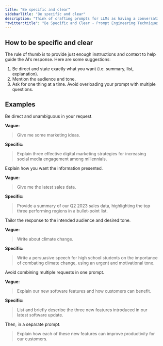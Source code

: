 ```yaml
---
title: "Be specific and clear"
sidebarTitle: "Be specific and clear"
description: "Think of crafting prompts for LLMs as having a conversation. The clearer you are, the better the response you'll receive."
"twitter:title": "Be Specific and Clear - Prompt Engineering Techniques"
---
```



## How to be specific and clear

The rule of thumb is to provide just enough instructions and context to help guide the AI’s response. Here are some suggestions:

1. Be direct and state exactly what you want (i.e. summary, list, explanation).
2. Mention the audience and tone.
3. Ask for one thing at a time. Avoid overloading your prompt with multiple questions.


## Examples

<AccordionGroup>
  <Accordion title="Example 1: Generating marketing ideas.">
  Be direct and unambiguous in your request.

  **Vague:**

  > Give me some marketing ideas.

  **Specific:**

  > Explain three effective digital marketing strategies for increasing social media engagement among millennials.

  </Accordion>

  <Accordion title="Example 2: Retrieving sales data.">
  Explain how you want the information presented.

  **Vague:**

  > Give me the latest sales data.

  **Specific:**

  > Provide a summary of our Q2 2023 sales data, highlighting the top three performing regions in a bullet-point list.

  </Accordion>

  <Accordion title="Example 3: Writing about climate change.">
  Tailor the response to the intended audience and desired tone.

  **Vague:**

  > Write about climate change.

  **Specific:**

  > Write a persuasive speech for high school students on the importance of combating climate change, using an urgent and motivational tone.

  </Accordion>

  <Accordion title="Example 4: Explain the software features and what's in it for the customers.">
  Avoid combining multiple requests in one prompt.

  **Vague:**

  > Explain our new software features and how customers can benefit.

  **Specific:**

  > List and briefly describe the three new features introduced in our latest software update.

  Then, in a separate prompt:

  > Explain how each of these new features can improve productivity for our customers.

  </Accordion>
</AccordionGroup>


<QuestionsSection />
